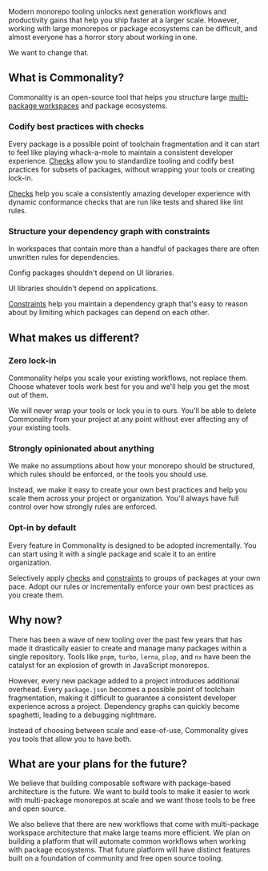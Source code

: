 Modern monorepo tooling unlocks next generation workflows and productivity gains that help you ship faster at a larger scale.
However, working with large monorepos or package ecosystems can be difficult, and almost everyone has a horror story about working in one.

We want to change that.

## What is Commonality?

Commonality is an open-source tool that helps you structure large [multi-package workspaces](https://vercel.com/vercel-platform/glossary#multi-package-workspace) and package ecosystems.


### Codify best practices with checks

Every package is a possible point of toolchain fragmentation and it can start to feel like playing whack-a-mole to maintain a consistent developer experience.
[Checks](/checks) allow you to standardize tooling and codify best practices for subsets of packages, without wrapping your tools or creating lock-in.

[Checks](/checks) help you scale a consistently amazing developer experience with dynamic conformance checks that are run like tests and shared like lint rules.

### Structure your dependency graph with constraints
In workspaces that contain more than a handful of packages there are often unwritten rules for dependencies.

Config packages shouldn't depend on UI libraries.

UI libraries shouldn't depend on applications.

[Constraints](/constraints) help you maintain a dependency graph that's easy to reason about by limiting which packages can depend on each other.

## What makes us different?

### Zero lock-in

Commonality helps you scale your existing workflows, not replace them. Choose whatever tools work best for you and we'll help you get the most out of them.

We will never wrap your tools or lock you in to ours. You'll be able to delete Commonality from your project at any point without ever affecting any of your existing tools.

### Strongly opinionated about anything

We make no assumptions about how your monorepo should be structured, which rules should be enforced, or the tools you should use.

Instead, we make it easy to create your own best practices and help you scale them across your project or organization.
You'll always have full control over how strongly rules are enforced.

### Opt-in by default

Every feature in Commonality is designed to be adopted incrementally. You can start using it with a single package and scale it to an entire organization.

Selectively apply [checks](/checks) and [constraints](/constraints) to groups of packages at your own pace. Adopt our rules or incrementally enforce your own best practices as you create them.

## Why now?

There has been a wave of new tooling over the past few years that has made it drastically easier to create and manage many packages within a single repository.
Tools like `pnpm`, `turbo`, `lerna`, `plop`, and `nx` have been the catalyst for an explosion of growth in JavaScript monorepos.

However, every new package added to a project introduces additional overhead.
Every `package.json` becomes a possible point of toolchain fragmentation, making it difficult to guarantee a consistent developer experience across a project.
Dependency graphs can quickly become spaghetti, leading to a debugging nightmare.

Instead of choosing between scale and ease-of-use, Commonality gives you tools that allow you to have both.

## What are your plans for the future?

We believe that building composable software with package-based architecture is the future.
We want to build tools to make it easier to work with multi-package monorepos at scale and we want those tools to be free and open source.

We also believe that there are new workflows that come with multi-package workspace architecture that make large teams more efficient.
We plan on building a platform that will automate common workflows when working with package ecosystems.
That future platform will have distinct features built on a foundation of community and free open source tooling.
